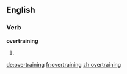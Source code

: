 ==English==

===Verb===
'''overtraining'''

# {{present participle of|[[overtrain]]}}

[[de:overtraining]]
[[fr:overtraining]]
[[zh:overtraining]]
